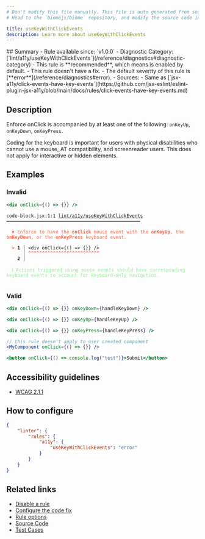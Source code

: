 ```yaml
---
# Don't modify this file manually. This file is auto generated from source, and you will lose your changes next time the website is built.
# Head to the `biomejs/biome` repository, and modify the source code in there.

title: useKeyWithClickEvents
description: Learn more about useKeyWithClickEvents
---
```


<Tabs>
<TabItem label="JSX and TSX" icon="seti:javascript">
## Summary
- Rule available since: `v1.0.0`
- Diagnostic Category: [`lint/a11y/useKeyWithClickEvents`](/reference/diagnostics#diagnostic-category)
- This rule is **recommended**, which means is enabled by default.
- This rule doesn't have a fix.
- The default severity of this rule is [**error**](/reference/diagnostics#error).
- Sources: 
  - Same as [`jsx-a11y/click-events-have-key-events`](https://github.com/jsx-eslint/eslint-plugin-jsx-a11y/blob/main/docs/rules/click-events-have-key-events.md)

## Description
Enforce onClick is accompanied by at least one of the following: `onKeyUp`, `onKeyDown`, `onKeyPress`.

Coding for the keyboard is important for users with physical disabilities who cannot use a mouse, AT compatibility, and screenreader users.
This does not apply for interactive or hidden elements.

## Examples

### Invalid

```jsx
<div onClick={() => {}} />
```

<pre class="language-text"><code class="language-text">code-block.jsx:1:1 <a href="https://biomejs.dev/linter/rules/use-key-with-click-events">lint/a11y/useKeyWithClickEvents</a> ━━━━━━━━━━━━━━━━━━━━━━━━━━━━━━━━━━━━━━━━━━━━━━━━━<br /><br />  <strong><span style="color: Tomato;">✖</span></strong> <span style="color: Tomato;">Enforce to have the </span><span style="color: Tomato;"><strong>onClick</strong></span><span style="color: Tomato;"> mouse event with the </span><span style="color: Tomato;"><strong>onKeyUp</strong></span><span style="color: Tomato;">, the </span><span style="color: Tomato;"><strong>onKeyDown</strong></span><span style="color: Tomato;">, or the </span><span style="color: Tomato;"><strong>onKeyPress</strong></span><span style="color: Tomato;"> keyboard event.</span><br />  <br />  <strong><span style="color: Tomato;">&gt;</span></strong> <strong>1 │ </strong>&lt;div onClick=&#123;() =&gt; &#123;&#125;&#125; /&gt;<br />   <strong>   │ </strong><strong><span style="color: Tomato;">^</span></strong><strong><span style="color: Tomato;">^</span></strong><strong><span style="color: Tomato;">^</span></strong><strong><span style="color: Tomato;">^</span></strong><strong><span style="color: Tomato;">^</span></strong><strong><span style="color: Tomato;">^</span></strong><strong><span style="color: Tomato;">^</span></strong><strong><span style="color: Tomato;">^</span></strong><strong><span style="color: Tomato;">^</span></strong><strong><span style="color: Tomato;">^</span></strong><strong><span style="color: Tomato;">^</span></strong><strong><span style="color: Tomato;">^</span></strong><strong><span style="color: Tomato;">^</span></strong><strong><span style="color: Tomato;">^</span></strong><strong><span style="color: Tomato;">^</span></strong><strong><span style="color: Tomato;">^</span></strong><strong><span style="color: Tomato;">^</span></strong><strong><span style="color: Tomato;">^</span></strong><strong><span style="color: Tomato;">^</span></strong><strong><span style="color: Tomato;">^</span></strong><strong><span style="color: Tomato;">^</span></strong><strong><span style="color: Tomato;">^</span></strong><strong><span style="color: Tomato;">^</span></strong><strong><span style="color: Tomato;">^</span></strong><strong><span style="color: Tomato;">^</span></strong><strong><span style="color: Tomato;">^</span></strong><br />    <strong>2 │ </strong><br />  <br />  <strong><span style="color: lightgreen;">ℹ</span></strong> <span style="color: lightgreen;">Actions triggered using mouse events should have corresponding keyboard events to account for keyboard-only navigation.</span><br />  <br /></code></pre>

### Valid

```jsx
<div onClick={() => {}} onKeyDown={handleKeyDown} />
```

```jsx
<div onClick={() => {}} onKeyUp={handleKeyUp} />
```

```jsx
<div onClick={() => {}} onKeyPress={handleKeyPress} />
```

```jsx
// this rule doesn't apply to user created component
<MyComponent onClick={() => {}} />
```

```jsx
<button onClick={() => console.log("test")}>Submit</button>
```

## Accessibility guidelines

- [WCAG 2.1.1](https://www.w3.org/WAI/WCAG21/Understanding/keyboard)

## How to configure
```json title="biome.json"
{
	"linter": {
		"rules": {
			"a11y": {
				"useKeyWithClickEvents": "error"
			}
		}
	}
}

```
## Related links

- [Disable a rule](/linter/#disable-a-rule)
- [Configure the code fix](/linter#configure-the-code-fix)
- [Rule options](/linter/#rule-options)
- [Source Code](https://github.com/biomejs/biome/blob/main/crates/biome_js_analyze/src/lint/a11y/use_key_with_click_events.rs)
- [Test Cases](https://github.com/biomejs/biome/blob/main/crates/biome_js_analyze/tests/specs/a11y/useKeyWithClickEvents)

</TabItem>
</Tabs>

